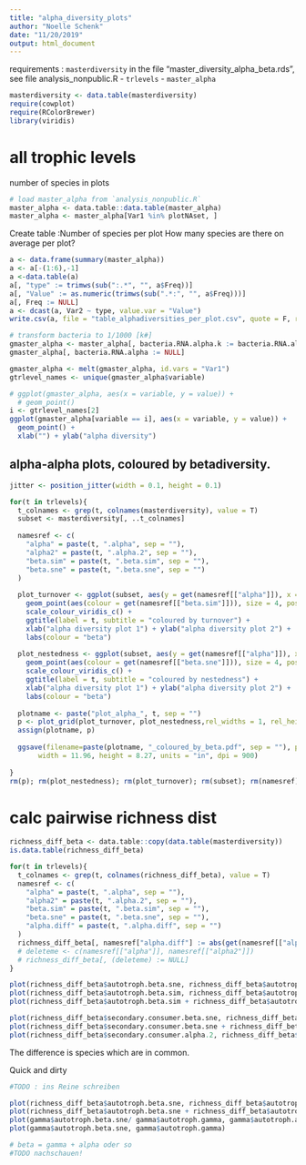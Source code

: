 ```yaml
---
title: "alpha_diversity_plots"
author: "Noelle Schenk"
date: "11/20/2019"
output: html_document
---
```

requirements : `masterdiversity` in the file "master_diversity_alpha_beta.rds", see file analysis_nonpublic.R
- `trlevels`
- `master_alpha`
```r
masterdiversity <- data.table(masterdiversity)
require(cowplot)
require(RColorBrewer)
library(viridis)
```

# all trophic levels

number of species in plots
```r
# load master_alpha from `analysis_nonpublic.R`
master_alpha <- data.table::data.table(master_alpha)
master_alpha <- master_alpha[Var1 %in% plotNAset, ]
```
Create table :Number of species per plot
How many species are there on average per plot?
```r
a <- data.frame(summary(master_alpha))
a <- a[-(1:6),-1]
a <-data.table(a)
a[, "type" := trimws(sub(":.*", "", a$Freq))]
a[, "Value" := as.numeric(trimws(sub(".*:", "", a$Freq)))]
a[, Freq := NULL]
a <- dcast(a, Var2 ~ type, value.var = "Value")
write.csv(a, file = "table_alphadiversities_per_plot.csv", quote = F, row.names = F)
```

```r
# transform bacteria to 1/1000 [k#]
gmaster_alpha <- master_alpha[, bacteria.RNA.alpha.k := bacteria.RNA.alpha / 1000]
gmaster_alpha[, bacteria.RNA.alpha := NULL]

gmaster_alpha <- melt(gmaster_alpha, id.vars = "Var1")
gtrlevel_names <- unique(gmaster_alpha$variable)

# ggplot(gmaster_alpha, aes(x = variable, y = value)) +
  # geom_point()
i <- gtrlevel_names[2]
ggplot(gmaster_alpha[variable == i], aes(x = variable, y = value)) +
  geom_point() +
  xlab("") + ylab("alpha diversity")
```



## alpha-alpha plots, coloured by betadiversity.
```r
jitter <- position_jitter(width = 0.1, height = 0.1)

for(t in trlevels){
  t_colnames <- grep(t, colnames(masterdiversity), value = T)
  subset <- masterdiversity[, ..t_colnames]
  
  namesref <- c(
    "alpha" = paste(t, ".alpha", sep = ""),
    "alpha2" = paste(t, ".alpha.2", sep = ""),
    "beta.sim" = paste(t, ".beta.sim", sep = ""),
    "beta.sne" = paste(t, ".beta.sne", sep = "")
  )
  
  plot_turnover <- ggplot(subset, aes(y = get(namesref[["alpha"]]), x = get(namesref[["alpha2"]]))) +
    geom_point(aes(colour = get(namesref[["beta.sim"]])), size = 4, position = jitter) +
    scale_colour_viridis_c() +
    ggtitle(label = t, subtitle = "coloured by turnover") + 
    xlab("alpha diversity plot 1") + ylab("alpha diversity plot 2") +
    labs(colour = "beta")
  
  plot_nestedness <- ggplot(subset, aes(y = get(namesref[["alpha"]]), x = get(namesref[["alpha2"]]))) +
    geom_point(aes(colour = get(namesref[["beta.sne"]])), size = 4, position = jitter) +
    scale_colour_viridis_c() +
    ggtitle(label = t, subtitle = "coloured by nestedness") + 
    xlab("alpha diversity plot 1") + ylab("alpha diversity plot 2") +
    labs(colour = "beta")
  
  plotname <- paste("plot_alpha_", t, sep = "")
  p <- plot_grid(plot_turnover, plot_nestedness,rel_widths = 1, rel_heights = 1, labels = c("to", "nes"), align = "h")
  assign(plotname, p)
  
  ggsave(filename=paste(plotname, "_coloured_by_beta.pdf", sep = ""), plot = p, device=cairo_pdf,
       width = 11.96, height = 8.27, units = "in", dpi = 900)
  
}
rm(p); rm(plot_nestedness); rm(plot_turnover); rm(subset); rm(namesref); rm(t); rm(t_colnames); rm(plotname)
```


# calc pairwise richness dist

```r
richness_diff_beta <- data.table::copy(data.table(masterdiversity))
is.data.table(richness_diff_beta)

for(t in trlevels){
  t_colnames <- grep(t, colnames(richness_diff_beta), value = T)
  namesref <- c(
    "alpha" = paste(t, ".alpha", sep = ""),
    "alpha2" = paste(t, ".alpha.2", sep = ""),
    "beta.sim" = paste(t, ".beta.sim", sep = ""),
    "beta.sne" = paste(t, ".beta.sne", sep = ""),
    "alpha.diff" = paste(t, ".alpha.diff", sep = "")
  )
  richness_diff_beta[, namesref["alpha.diff"] := abs(get(namesref[["alpha"]]) - get(namesref[["alpha2"]]))]
  # deleteme <- c(namesref[["alpha"]], namesref[["alpha2"]])
  # richness_diff_beta[, (deleteme) := NULL]
}
```
```r
plot(richness_diff_beta$autotroph.beta.sne, richness_diff_beta$autotroph.alpha.diff)
plot(richness_diff_beta$autotroph.beta.sim, richness_diff_beta$autotroph.alpha.diff)
plot(richness_diff_beta$autotroph.beta.sim + richness_diff_beta$autotroph.beta.sne, richness_diff_beta$autotroph.alpha.diff)

plot(richness_diff_beta$secondary.consumer.beta.sne, richness_diff_beta$secondary.consumer.alpha.diff)
plot(richness_diff_beta$secondary.consumer.beta.sne + richness_diff_beta$secondary.consumer.beta.sim, richness_diff_beta$secondary.consumer.alpha.diff)
plot(richness_diff_beta$secondary.consumer.alpha.2, richness_diff_beta$secondary.consumer.alpha.diff)

```

The difference is species which are in common.

Quick and dirty
```r
#TODO : ins Reine schreiben 

plot(richness_diff_beta$autotroph.beta.sne, richness_diff_beta$autotroph.alpha.diff / richness_diff_beta$autotroph.gamma, main = "nestedness weighted by gamma") # because alpha.diff includes both nestedness and turnover. Take gamma away from alpha diff --> more correlation?
plot(richness_diff_beta$autotroph.beta.sne + richness_diff_beta$autotroph.beta.sim, richness_diff_beta$autotroph.alpha.diff / richness_diff_beta$autotroph.gamma, main = "alpha weighted by gamma, full betadiversity") 
plot(gamma$autotroph.beta.sne/ gamma$autotroph.gamma, gamma$autotroph.alpha.diff)
plot(gamma$autotroph.beta.sne, gamma$autotroph.gamma)

# beta = gamma + alpha oder so
#TODO nachschauen!
```

